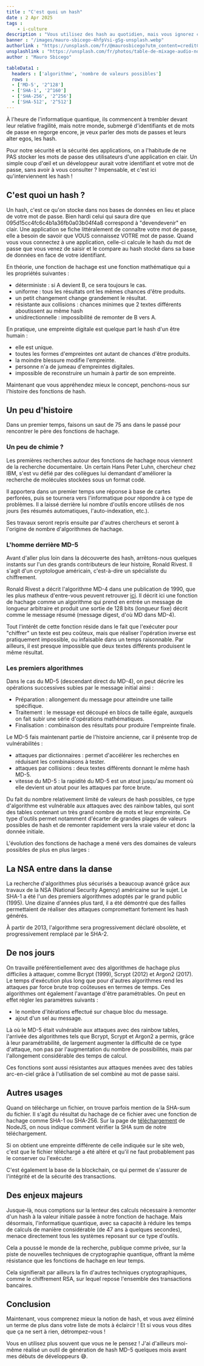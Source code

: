 ```yaml
---
title : "C'est quoi un hash"
date : 2 Apr 2025
tags :
    - i-culture
description : "Vous utilisez des hash au quotidien, mais vous ignorez ce que c'est ? Découvrons-le ensemble !"
banner : "/images/mauro-sbicego-4hfpVsi-gSg-unsplash.webp"
authorlink : "https://unsplash.com/fr/@maurosbicego?utm_content=creditCopyText&utm_medium=referral&utm_source=unsplash"
unsplashlink : "https://unsplash.com/fr/photos/table-de-mixage-audio-noire-4hfpVsi-gSg?utm_content=creditCopyText&utm_medium=referral&utm_source=unsplash"
author : "Mauro Sbicego"

tableData1 :
  headers : ['algorithme', 'nombre de valeurs possibles']
  rows :
  - ['MD-5', '2^128']
  - ['SHA-1', '2^160']
  - ['SHA-256', '2^256']
  - ['SHA-512', '2^512']
---
```


À l'heure de l'informatique quantique, ils commencent à trembler devant leur relative fragilité, mais notre monde, submergé d'identifiants et de mots de passe en regorge encore, je veux parler des mots de passes et leurs alter egos, les hash.

Pour notre sécurité et la sécurité des applications, on a l'habitude de ne PAS stocker les mots de passe des utilisateurs d'une application en clair. Un simple coup d'œil et un développeur aurait votre identifiant et votre mot de passe, sans avoir à vous consulter ? Impensable, et c'est ici qu'interviennent les hash !

## C'est quoi un hash ?

Un hash, c'est ce qu'on stocke dans nos bases de données en lieu et place de votre mot de passe. Bien hardi celui qui saura dire que 095d15cc4fc6c4b1a36fb0a03b04f4a8 correspond à "devendevenir" en clair. Une application se fiche littéralement de connaître votre mot de passe, elle a besoin de savoir que VOUS connaissez VOTRE mot de passe. Quand vous vous connectez à une application, celle-ci calcule le hash du mot de passe que vous venez de saisir et le compare au hash stocké dans sa base de données en face de votre identifiant. 

En théorie, une fonction de hachage est une fonction mathématique qui a les propriétés suivantes :

- déterministe : si A devient B, ce sera toujours le cas.
- uniforme : tous les résultats ont les mêmes chances d'être produits.
- un petit changement change grandement le résultat.
- résistante aux collisions : chances minimes que 2 textes différents aboutissent au même hash
- unidirectionnelle : impossibilité de remonter de B vers A.

En pratique, une empreinte digitale est quelque part le hash d'un être humain :

- elle est unique.
- toutes les formes d'empreintes ont autant de chances d'être produits.
- la moindre blessure modifie l'empreinte.
- personne n'a de jumeau d'empreintes digitales.
- impossible de reconstruire un humain à partir de son empreinte.

Maintenant que vous appréhendez mieux le concept, penchons-nous sur l'histoire des fonctions de hash.

## Un peu d'histoire

Dans un premier temps, faisons un saut de 75 ans dans le passé pour rencontrer le père des fonctions de hachage.

### Un peu de chimie ?

Les premières recherches autour des fonctions de hachage nous viennent de la recherche documentaire. Un certain Hans Peter Luhn, chercheur chez IBM, s'est vu défié par des collègues lui demandant d'améliorer la recherche de molécules stockées sous un format codé.

Il apportera dans un premier temps une réponse à base de cartes perforées, puis se tournera vers l'informatique pour répondre à ce type de problèmes. Il a laissé derrière lui nombre d'outils encore utilisés de nos jours (les résumés automatiques, l'auto-indexation, etc.).

Ses travaux seront repris ensuite par d'autres chercheurs et seront à l'origine de nombre d'algorithmes de hachage.

### L'homme derrière MD-5

Avant d'aller plus loin dans la découverte des hash, arrêtons-nous quelques instants sur l'un des grands contributeurs de leur histoire, Ronald Rivest. Il s'agit d'un cryptologue américain, c'est-à-dire un spécialiste du chiffrement.

Ronald Rivest a décrit l'algorithme MD-4 dans une publication de 1990, que les plus matheux d'entre-vous peuvent retrouver [ici](https://link.springer.com/chapter/10.1007/3-540-38424-3_22). Il décrit ici une fonction de hachage comme un algorithme qui prend en entrée un message de longueur arbitraire et produit une sortie de 128 bits (longueur fixe) décrit comme le message résumé (message digest, d'où MD dans MD-4).

Tout l'intérêt de cette fonction réside dans le fait que l'exécuter pour "chiffrer" un texte est peu coûteux, mais que réaliser l'opération inverse est pratiquement impossible, ou infaisable dans un temps raisonnable. Par ailleurs, il est presque impossible que deux textes différents produisent le même résultat.

### Les premiers algorithmes

Dans le cas du MD-5 (descendant direct du MD-4), on peut décrire les opérations successives subies par le message initial ainsi :

- Préparation : allongement du message pour atteindre une taille spécifique.
- Traitement : le message est découpé en blocs de taille égale, auxquels on fait subir une série d'opérations mathématiques.
- Finalisation : combinaison des résultats pour produire l'empreinte finale.

Le MD-5 fais maintenant partie de l'histoire ancienne, car il présente trop de vulnérabilités :

- attaques par dictionnaires : permet d'accélérer les recherches en réduisant les combinaisons à tester.
- attaques par collisions : deux textes différents donnant le même hash MD-5.
- vitesse du MD-5 : la rapidité du MD-5 est un atout jusqu'au moment où elle devient un atout pour les attaques par force brute.

Du fait du nombre relativement limité de valeurs de hash possibles, ce type d'algorithme est vulnérable aux attaques avec des rainbow tables, qui sont des tables contenant un très grand nombre de mots et leur empreinte. Ce type d'outils permet notamment d'écarter de grandes plages de valeurs possibles de hash et de remonter rapidement vers la vraie valeur et donc la donnée initiale.

L'évolution des fonctions de hachage a mené vers des domaines de valeurs possibles de plus en plus larges :

<DataTable data={frontmatter.tableData1} />

## La NSA entre dans la danse

La recherche d'algorithmes plus sécurisés a beaucoup avancé grâce aux travaux de la NSA (National Security Agency) américaine sur le sujet. Le SHA-1 a été l'un des premiers algorithmes adoptés par le grand public (1995). Une dizaine d'années plus tard, il a été démontré que des failles permettaient de réaliser des attaques compromettant fortement les hash générés.

À partir de 2013, l'algorithme sera progressivement déclaré obsolète, et progressivement remplacé par le SHA-2.

## De nos jours

On travaille préférentiellement avec des algorithmes de hachage plus difficiles à attaquer, comme Bcrypt (1999), Scrypt (2012) et Argon2 (2017). Le temps d'exécution plus long que pour d'autres algorithmes rend les attaques par force brute trop coûteuses en termes de temps. Ces algorithmes ont également l'avantage d'être paramétrables. On peut en effet régler les paramètres suivants :

- le nombre d'itérations effectué sur chaque bloc du message.
- ajout d'un sel au message.

Là où le MD-5 était vulnérable aux attaques avec des rainbow tables, l'arrivée des algorithmes tels que Bcrypt, Scrypt et Argon2 a permis, grâce à leur paramétrabilité, de largement augmenter la difficulté de ce type d'attaque, non pas par l'augmentation du nombre de possibilités, mais par l'allongement considérable des temps de calcul.

Ces fonctions sont aussi résistantes aux attaques menées avec des tables arc-en-ciel grâce à l'utilisation de sel combiné au mot de passe saisi.

## Autres usages

Quand on télécharge un fichier, on trouve parfois mention de la SHA-sum du fichier. Il s'agit du résultat du hachage de ce fichier avec une fonction de hachage comme SHA-1 ou SHA-256. Sur la page de [téléchargement](https://nodejs.org/en/download) de NodeJS, on nous indique comment vérifier la SHA sum de notre téléchargement.

Si on obtient une empreinte différente de celle indiquée sur le site web, c'est que le fichier téléchargé a été altéré et qu'il ne faut probablement pas le conserver ou l'exécuter.

C'est également la base de la blockchain, ce qui permet de s'assurer de l'intégrité et de la sécurité des transactions.

## Des enjeux majeurs

Jusque-là, nous comptions sur la lenteur des calculs nécessaire à remonter d'un hash à la valeur initiale passée à notre fonction de hachage. Mais désormais, l'informatique quantique, avec sa capacité à réduire les temps de calculs de manière considérable (de 47 ans à quelques secondes), menace directement tous les systèmes reposant sur ce type d'outils.

Cela a poussé le monde de la recherche, publique comme privée, sur la piste de nouvelles techniques de cryptographie quantique, offrant la même résistance que les fonctions de hachage en leur temps.

Cela signifierait par ailleurs la fin d'autres techniques cryptographiques, comme le chiffrement RSA, sur lequel repose l'ensemble des transactions bancaires.

## Conclusion

Maintenant, vous comprenez mieux la notion de hash, et vous avez éliminé un terme de plus dans votre liste de mots à éclaircir ! Et si vous vous dites que ça ne sert à rien, détrompez-vous !

Vous en utilisez plus souvent que vous ne le pensez ! J'ai d'ailleurs moi-même réalisé un outil de génération de hash MD-5 quelques mois avant mes débuts de développeurs 😅.
